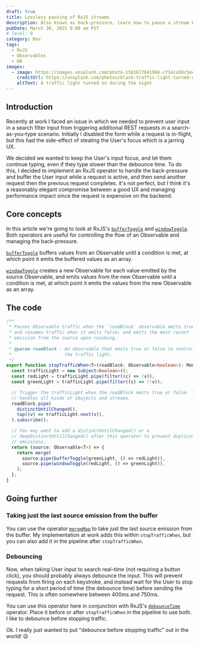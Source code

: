 ```yaml
---
draft: true
title: Lossless pausing of RxJS streams
description: Also known as back-pressure, learn how to pause a stream based on a condition, and resume it without losing the values while paused.
pubDate: March 30, 2025 9:00 am PST
# level: 0
category: Dev
tags:
  - RxJS
  - Observables
  - KB
images:
  - image: https://images.unsplash.com/photo-1581677641984-cf14ca58c5ee
    creditUrl: https://unsplash.com/photos/black-traffic-light-turned-on-during-night-time-iJ-uantQb9I
    altText: A traffic light turned on during the night
---
```


## Introduction

Recently at work I faced an issue in which we needed to prevent user input in a search filter input from triggering additional REST requests in a search-as-you-type scenario. Initially I disabled the form while a request is in-flight, but this had the side-effect of stealing the User's focus which is a jarring UX.

We decided we wanted to keep the User's input focus, and let them continue typing, even if they type slower than the debounce time. To do this, I decided to implement an RxJS operator to handle the back-pressure and buffer the User input while a request is active, and then send another request then the previous request completes. it's not perfect, but I think it's a reasonably elegant compromise between a good UX and managing performance impact since the request is expensive on the backend.

## Core concepts

In this article we're going to look at RxJS's [`bufferToggle`](https://rxjs.dev/api/operators/bufferToggle) and [`windowToggle`](https://rxjs.dev/api/operators/windowToggle). Both operators are useful for controlling the flow of an Observable and managing the back-pressure.

[`bufferToggle`](https://rxjs.dev/api/operators/bufferToggle) buffers values from an Observable until a condition is met, at which point it emits the buffered values as an array.

[`windowToggle`](https://rxjs.dev/api/operators/windowToggle) creates a new Observable for each value emitted by the source Observable, and emits values from the new Observable until a condition is met, at which point it emits the values from the new Observable as an array.

## The code

```ts title="rxjs-traffic-light.ts"
/**
 * Pauses Observable traffic when the `roadBlock` observable emits true,
 * and resumes traffic when it emits false; and emits the most recent
 * emission from the source upon resuming.
 *
 * @param roadBlock - An observable that emits true or false to control
 *                    the traffic light.
 */
export function stopTrafficWhen<T>(roadBlock: Observable<boolean>): MonoTypeOperatorFunction<T> {
  const trafficLight = new Subject<boolean>();
  const redLight = trafficLight.pipe(filter((c) => !v));
  const greenLight = trafficLight.pipe(filter((c) => !!v));

  // Trigger the trafficLight when the roadBlock emits true or false. This
  // handles all kinds of sbujects and streams.
  roadBlock.pipe(
    distinctUntilChanged(),
    tap((v) => trafficLight.next(v)),
  ).subscribe();

  // You may want to add a distinctUntilChanged() or a
  // deepDistinctUntilChanged() after this operator to prevent duplicate
  // emissions.
  return (source: Observable<T>) => {
    return merge(
      source.pipe(bufferToggle(greenLight, () => redLight)),
      source.pipe(windowToggle(redLight, () => greenLight)),
    );
  };
}
```

## Going further

### Taking just the last source emission from the buffer

You can use the operator [`mergeMap`](https://rxjs.dev/api/operators/mergeMap) to take just the last source emission from the buffer. My implementation at work adds this within `stopTrafficWhen`, but you can also add it in the pipeline after `stopTrafficWhen`.

### Debouncing

Now, when taking User input to search real-time (not requiring a button click), you should probably always debounce the input. This will prevent requests from firing on each keystroke, and instead wait for the User to stop typing for a short period of time (the debounce time) before sending the request. This is often somewhere between 400ms and 750ms.

You can use this operator here in conjunction with RxJS's [`debounceTime`](https://rxjs.dev/api/operators/debounceTime) operator. Place it before or after `stopTrafficWhen` in the pipeline to use both. I like to debounce before stopping traffic.

Ok. I really just wanted to put "debounce before stopping traffic" out in the world! 😜
